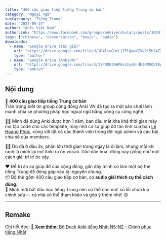 ```yaml
---
title: "400 câu giao tiếp tiếng Trung cơ bản"
category: "Ngoại ngữ"
subCategory: "Tiếng Trung"
date: "2022-09-24"
author: "Anki Việt Nam"
authorLink: "https://www.facebook.com/groups/ankivocabulary/posts/1034190184007305/"
tags: ["chinese", "conversation", "basic", "audio"]
downloads:
  - name: "Google Drive (tác giả)"
    url: "https://drive.google.com/file/d/1D4ltwGUcLjI5lQawVZXV9L5h14ZZxaBI/view?usp=sharing"
    type: "author"
  - name: "Google Drive (AnkiVN)"
    url: "https://drive.google.com/file/d/1YPDDN26HP6zdzysB-dh3NMUQUtEgfP0g/view?usp=sharing"
    type: "ankivn"
---
```



<YouTubeEmbed videoId="jQ5JInM_b5Q" />

## Nội dung

💬 **400 câu giao tiếp tiếng Trung cơ bản**  
Trân trọng biết ơn group cộng đồng Anki VN đã tạo ra một sân chơi lành mạnh chia sẻ phương pháp học ngoại ngữ bằng công cụ công nghệ.

🧑‍💻 Mình đã dùng Anki được hơn 1 năm, ban đầu mất kha khá thời gian mày mò tạo code cho các template, may nhờ có sự giúp đỡ tận tình của bạn [Lê Hoàng Phúc](https://www.facebook.com/groups/389845498441780/user/100006970567626), cùng với tất cả các thành viên trong đội ngũ admin và các bài chia sẻ của members.

🧘‍♀️ Dù đã ở đầu 3x, phần lớn thời gian trong ngày là đi làm, nhưng mỗi khi rảnh là mình lại mở Anki ra ôn vocab. Dần dần hoạt động này giống như một cách giải trí trí óc vậy.

❤️ Để tri ân sự giúp đỡ của cộng đồng, gần đây mình có làm một bộ thẻ tiếng Trung để đóng góp vào tài nguyên chung.  
📦 Bộ thẻ gồm 400 câu giao tiếp cơ bản, có **audio giải thích cụ thể cách dùng**.  
📌 Mình mới bắt đầu học tiếng Trung nên có thể còn một số lỗi chưa kịp chỉnh sửa — cả nhà có thể tham khảo và góp ý thêm nhé! 😊

---

## Remake

Chi tiết đọc: [🔗 **Xem thêm:** Bộ Deck Anki tiếng Nhật N5-N2 – Chinh phục tiếng Nhật](../bo-deck-anki-tieng-nhat-n5-n2-chinh-phuc-tieng-nhat)
